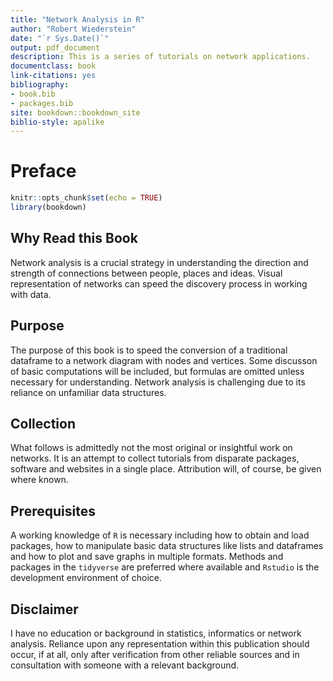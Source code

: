 ```yaml
---
title: "Network Analysis in R"
author: "Robert Wiederstein"
date: "`r Sys.Date()`"
output: pdf_document
description: This is a series of tutorials on network applications.
documentclass: book
link-citations: yes
bibliography:
- book.bib
- packages.bib
site: bookdown::bookdown_site
biblio-style: apalike
---
```


# Preface {-}

```r
knitr::opts_chunk$set(echo = TRUE)
library(bookdown)
```

## Why Read this Book

Network analysis is a crucial strategy in understanding the direction and strength of connections between people, places and ideas. Visual representation of networks can speed the discovery process in working with data. 

## Purpose

The purpose of this book is to speed the conversion of a traditional dataframe to a network diagram with nodes and vertices. Some discusson of basic computations will be included, but formulas are omitted unless necessary for understanding.  Network analysis is challenging due to its reliance on unfamiliar data structures.

## Collection

What follows is admittedly not the most original or insightful work on networks.  It is an attempt to collect tutorials from disparate packages, software and websites in a single place. Attribution will, of course, be given where known.

## Prerequisites

A working knowledge of `R` is necessary including how to obtain and load packages, how to manipulate basic data structures like lists and dataframes and how to plot and save graphs in multiple formats. Methods and packages in the `tidyverse` are preferred where available and  `Rstudio` is the development environment of choice.

## Disclaimer

I have no education or background in statistics, informatics or network analysis.  Reliance upon any representation within this publication should occur, if at all,  only after verification from other reliable sources and in consultation with someone with a relevant background.
